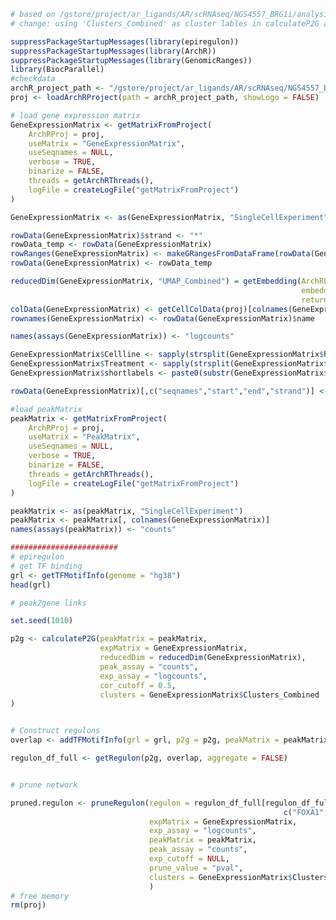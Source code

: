 ```r
# based on /gstore/project/ar_ligands/AR/scRNAseq/NGS4557_BRG1i/analysis/08_epirgulon.R 
# change: using 'Clusters_Combined' as cluster lables in calculateP2G and pruneRegulon

suppressPackageStartupMessages(library(epiregulon))
suppressPackageStartupMessages(library(ArchR))
suppressPackageStartupMessages(library(GenomicRanges))
library(BiocParallel)
#checkdata
archR_project_path <- "/gstore/project/ar_ligands/AR/scRNAseq/NGS4557_BRG1i/OUTPUT/gp.sa.archr/"
proj <- loadArchRProject(path = archR_project_path, showLogo = FALSE)

# load gene expression matrix
GeneExpressionMatrix <- getMatrixFromProject(
    ArchRProj = proj,
    useMatrix = "GeneExpressionMatrix",
    useSeqnames = NULL,
    verbose = TRUE,
    binarize = FALSE,
    threads = getArchRThreads(),
    logFile = createLogFile("getMatrixFromProject")
)

GeneExpressionMatrix <- as(GeneExpressionMatrix, "SingleCellExperiment")

rowData(GeneExpressionMatrix)$strand <- "*"
rowData_temp <- rowData(GeneExpressionMatrix)
rowRanges(GeneExpressionMatrix) <- makeGRangesFromDataFrame(rowData(GeneExpressionMatrix))
rowData(GeneExpressionMatrix) <- rowData_temp

reducedDim(GeneExpressionMatrix, "UMAP_Combined") = getEmbedding(ArchRProj = proj,
                                                                 embedding = "UMAP_Combined",
                                                                 returnDF = TRUE)[colnames(GeneExpressionMatrix), ]
colData(GeneExpressionMatrix) <- getCellColData(proj)[colnames(GeneExpressionMatrix), ]
rownames(GeneExpressionMatrix) <- rowData(GeneExpressionMatrix)$name

names(assays(GeneExpressionMatrix)) <- "logcounts"

GeneExpressionMatrix$Cellline <- sapply(strsplit(GeneExpressionMatrix$hash_assignment, split = "_"), "[",2)
GeneExpressionMatrix$Treatment <- sapply(strsplit(GeneExpressionMatrix$hash_assignment, split = "_"), "[",3)
GeneExpressionMatrix$shortlabels <- paste0(substr(GeneExpressionMatrix$Cellline, start=1, stop=1), "_",GeneExpressionMatrix$Treatment)

rowData(GeneExpressionMatrix)[,c("seqnames","start","end","strand")] <- NULL

#load peakMatrix
peakMatrix <- getMatrixFromProject(
    ArchRProj = proj,
    useMatrix = "PeakMatrix",
    useSeqnames = NULL,
    verbose = TRUE,
    binarize = FALSE,
    threads = getArchRThreads(),
    logFile = createLogFile("getMatrixFromProject")
)

peakMatrix <- as(peakMatrix, "SingleCellExperiment")
peakMatrix <- peakMatrix[, colnames(GeneExpressionMatrix)]
names(assays(peakMatrix)) <- "counts"

########################
# epiregulon
# get TF binding
grl <- getTFMotifInfo(genome = "hg38")
head(grl)

# peak2gene links

set.seed(1010)

p2g <- calculateP2G(peakMatrix = peakMatrix,
                    expMatrix = GeneExpressionMatrix,
                    reducedDim = reducedDim(GeneExpressionMatrix),
                    peak_assay = "counts",
                    exp_assay = "logcounts",
                    cor_cutoff = 0.5,
                    clusters = GeneExpressionMatrix$Clusters_Combined
)


# Construct regulons
overlap <- addTFMotifInfo(grl = grl, p2g = p2g, peakMatrix = peakMatrix)

regulon_df_full <- getRegulon(p2g, overlap, aggregate = FALSE)


# prune network

pruned.regulon <- pruneRegulon(regulon = regulon_df_full[regulon_df_full$tf %in%
                                                             c("FOXA1","AR","SMARCA4"),],
                               expMatrix = GeneExpressionMatrix,
                               exp_assay = "logcounts",
                               peakMatrix = peakMatrix,
                               peak_assay = "counts",
                               exp_cutoff = NULL,
                               prune_value = "pval",
                               clusters = GeneExpressionMatrix$Clusters_Combined
                               )
# free memory
rm(proj)
```
